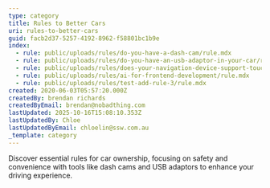 ```yaml
---
type: category
title: Rules to Better Cars
uri: rules-to-better-cars
guid: facb2d37-5257-4192-8962-f58801bc1b9e
index:
  - rule: public/uploads/rules/do-you-have-a-dash-cam/rule.mdx
  - rule: public/uploads/rules/do-you-have-an-usb-adaptor-in-your-car/rule.mdx
  - rule: public/uploads/rules/does-your-navigation-device-support-touch/rule.mdx
  - rule: public/uploads/rules/ai-for-frontend-development/rule.mdx
  - rule: public/uploads/rules/test-add-rule-3/rule.mdx
created: 2020-06-03T05:57:20.000Z
createdBy: brendan richards
createdByEmail: brendan@nobadthing.com
lastUpdated: 2025-10-16T15:08:10.353Z
lastUpdatedBy: Chloe
lastUpdatedByEmail: chloelin@ssw.com.au
_template: category
---
```


Discover essential rules for car ownership, focusing on safety and convenience with tools like dash cams and USB adaptors to enhance your driving experience.
